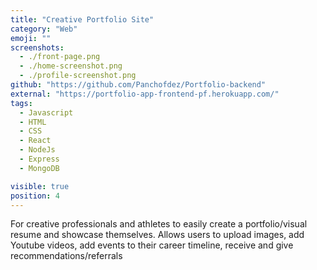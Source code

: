 ```yaml
---
title: "Creative Portfolio Site"
category: "Web"
emoji: ""
screenshots:
  - ./front-page.png
  - ./home-screenshot.png
  - ./profile-screenshot.png
github: "https://github.com/Panchofdez/Portfolio-backend"
external: "https://portfolio-app-frontend-pf.herokuapp.com/"
tags:
  - Javascript
  - HTML
  - CSS
  - React
  - NodeJs
  - Express
  - MongoDB

visible: true
position: 4
---
```


For creative professionals and athletes to easily create a portfolio/visual resume and showcase themselves.
Allows users to upload images, add Youtube videos, add events to their career timeline, receive and give
recommendations/referrals
